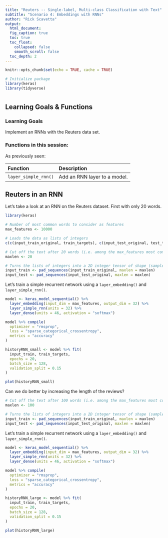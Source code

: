 ```yaml
---
title: "Reuters -- Single-label, Multi-class Classification with Text"
subtitle: "Scenario 4: Embeddings with RNNs"
author: "Rick Scavetta"
output:
  html_document:
  fig_caption: true
  toc: true
  toc_float:
    collapsed: false
    smooth_scroll: false
  toc_depth: 2
---
```


```r
knitr::opts_chunk$set(echo = TRUE, cache = TRUE)

# Initialize package
library(keras)
library(tidyverse)
```

# {.tabset .tabset-fade .tabset-pills}

## Learning Goals & Functions

### Learning Goals

Implement an RNNs with the Reuters data set.

### Functions in this session:

As previously seen:

| Function             | Description                  |
|:---------------------|:-----------------------------|
| `layer_simple_rnn()` | Add an RNN layer to a model. |

## Reuters in an RNN

Let's take a look at an RNN on the Reuters dataset. First with only 20 words.

```r

library(keras)

# Number of most common words to consider as features
max_features <- 10000

# Loads the data as lists of integers
c(c(input_train_original, train_targets), c(input_test_original, test_targets)) %<-% dataset_reuters(num_words = max_features)

# Cut off the text after 20 words (i.e. among the max_features most common words)
maxlen <- 20

# Turns the lists of integers into a 2D integer tensor of shape (samples, maxlen)
input_train <- pad_sequences(input_train_original, maxlen = maxlen)
input_test <- pad_sequences(input_test_original, maxlen = maxlen)
```

Let's train a simple recurrent network using a `layer_embedding()` and `layer_simple_rnn()`.

```r
model <- keras_model_sequential() %>%
  layer_embedding(input_dim = max_features, output_dim = 32) %>%
  layer_simple_rnn(units = 32) %>%
  layer_dense(units = 46, activation = "softmax")

model %>% compile(
  optimizer = "rmsprop",
  loss = "sparse_categorical_crossentropy",
  metrics = "accuracy"
)

historyRNN_small <- model %>% fit(
  input_train, train_targets,
  epochs = 20,
  batch_size = 128,
  validation_split = 0.15
)
```


```r
plot(historyRNN_small)
```

Can we do better by increasing the length of the reviews?

```r

# Cut off the text after 100 words (i.e. among the max_features most common words)
maxlen <- 100

# Turns the lists of integers into a 2D integer tensor of shape (samples, maxlen)
input_train <- pad_sequences(input_train_original, maxlen = maxlen)
input_test <- pad_sequences(input_test_original, maxlen = maxlen)
```

Let's train a simple recurrent network using a `layer_embedding()` and `layer_simple_rnn()`.

```r
model <- keras_model_sequential() %>%
  layer_embedding(input_dim = max_features, output_dim = 32) %>%
  layer_simple_rnn(units = 32) %>%
  layer_dense(units = 46, activation = "softmax")

model %>% compile(
  optimizer = "rmsprop",
  loss = "sparse_categorical_crossentropy",
  metrics = "accuracy"
)

historyRNN_large <- model %>% fit(
  input_train, train_targets,
  epochs = 20,
  batch_size = 128,
  validation_split = 0.15
)
```

```r
plot(historyRNN_large)
```
